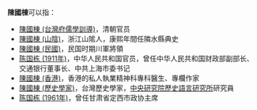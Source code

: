 '''陳國棟'''可以指：
* [[陳國棟_(台灣府儒學訓導)|陳國棟 (台灣府儒學訓導)]]，清朝官员
* [[陳國棟_(山陰)|陳國棟 (山陰)]]，浙江山隂人，康熙年間任隣水縣典史
* [[陳國棟_(民國)|陳國棟 (民國)]]，民国时期川軍將領
* [[陈国栋_(1911年)|陈国栋 (1911年)]]，中华人民共和国官员，曾任中华人民共和国财政部副部长、交通银行董事长、中共上海市委书记
* [[陳國棟_(香港)|陳國棟 (香港)]]，香港的私人執業精神科專科醫生、專欄作家
* [[陳國棟_(歷史學家)|陳國棟 (歷史學家)]]，台灣歷史學家，[[中央研究院歷史語言研究所|中央研究院歷史語言研究所]]研究員
* [[陈国栋_(1961年)|陈国栋 (1961年)]]，曾任甘肃省定西市政协主席

{{disambig|G国栋|Cat=三字陈姓人名消歧义}}